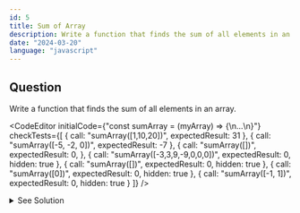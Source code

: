 ```yaml
---
id: 5
title: Sum of Array
description: Write a function that finds the sum of all elements in an array.
date: "2024-03-20"
language: "javascript"
---
```


## Question
Write a function that finds the sum of all elements in an array.


<CodeEditor 
    initialCode={"const sumArray = (myArray) => {\n...\n}"}
    checkTests={[
        {
        call: "sumArray([1,10,20])",
        expectedResult: 31
        },
        {
        call: "sumArray([-5, -2, 0])",
        expectedResult: -7
        },
        {
         call: "sumArray([])",
         expectedResult: 0,
        },
        {
        call: "sumArray([-3,3,9,-9,0,0,0])",
        expectedResult: 0,
        hidden: true
        },
      {
         call: "sumArray([])",
         expectedResult: 0,
         hidden: true
      },
      {
         call: "sumArray([0])",
         expectedResult: 0,
         hidden: true
      },
      {
         call: "sumArray([-1, 1])",
         expectedResult: 0,
         hidden: true
      }
        ]}
/>

<details>
  <summary>See Solution</summary>

## Solution
```js
const sumArray = (myArray) => {
   return myArray.reduce((acc, current) => acc + current, 0)
}
```



### Explanation
The operation is simple.
We loop through the numbers from 1 to 100 and check if the number is divisible by 3, 5 or both. 
If it is divisible by 3, we print "Fizz", if it is divisible by 5, we print "Buzz" and if it is divisible by both 3 and 5, we print "FizzBuzz". 
If none of the conditions are met, we print the number itself.

## Complexity Analysis
The time complexity for this algorithm is O(n) where n is the value given to the function.


## Alternative
### Recursive
```js
const sumArray = (myArray) => {
   let result = 0
   for(const i of myArray){
    result += i
   }
   return result
}
```

</details>